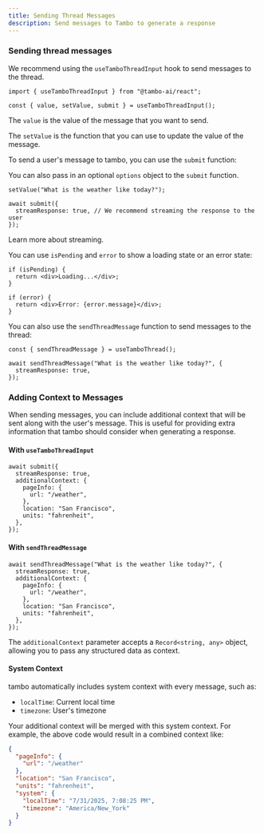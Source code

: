```yaml
---
title: Sending Thread Messages
description: Send messages to Tambo to generate a response
---
```


### Sending thread messages

We recommend using the `useTamboThreadInput` hook to send messages to the thread.

```tsx
import { useTamboThreadInput } from "@tambo-ai/react";

const { value, setValue, submit } = useTamboThreadInput();
```

The `value` is the value of the message that you want to send.

The `setValue` is the function that you can use to update the value of the message.

To send a user's message to tambo, you can use the `submit` function:

You can also pass in an optional `options` object to the `submit` function.

```tsx
setValue("What is the weather like today?");

await submit({
  streamResponse: true, // We recommend streaming the response to the user
});
```


<Cards>
  <Card title="Streaming" href="/docs/concepts/streaming">
    Learn more about streaming.
  </Card>
</Cards>

You can use `isPending` and `error` to show a loading state or an error state:

```tsx
if (isPending) {
  return <div>Loading...</div>;
}
```

```tsx
if (error) {
  return <div>Error: {error.message}</div>;
}
```

You can also use the `sendThreadMessage` function to send messages to the thread:

```tsx
const { sendThreadMessage } = useTamboThread();

await sendThreadMessage("What is the weather like today?", {
  streamResponse: true,
});
```

### Adding Context to Messages

When sending messages, you can include additional context that will be sent along with the user's message. This is useful for providing extra information that tambo should consider when generating a response.

#### With `useTamboThreadInput`

```tsx
await submit({
  streamResponse: true,
  additionalContext: {
    pageInfo: {
      url: "/weather",
    },
    location: "San Francisco",
    units: "fahrenheit",
  },
});
```

#### With `sendThreadMessage`

```tsx
await sendThreadMessage("What is the weather like today?", {
  streamResponse: true,
  additionalContext: {
    pageInfo: {
      url: "/weather",
    },
    location: "San Francisco",
    units: "fahrenheit",
  },
});
```

The `additionalContext` parameter accepts a `Record<string, any>` object, allowing you to pass any structured data as context.

#### System Context

tambo automatically includes system context with every message, such as:

- `localTime`: Current local time
- `timezone`: User's timezone

Your additional context will be merged with this system context. For example, the above code would result in a combined context like:

```json
{
  "pageInfo": {
    "url": "/weather"
  },
  "location": "San Francisco",
  "units": "fahrenheit",
  "system": {
    "localTime": "7/31/2025, 7:08:25 PM",
    "timezone": "America/New_York"
  }
}
```
